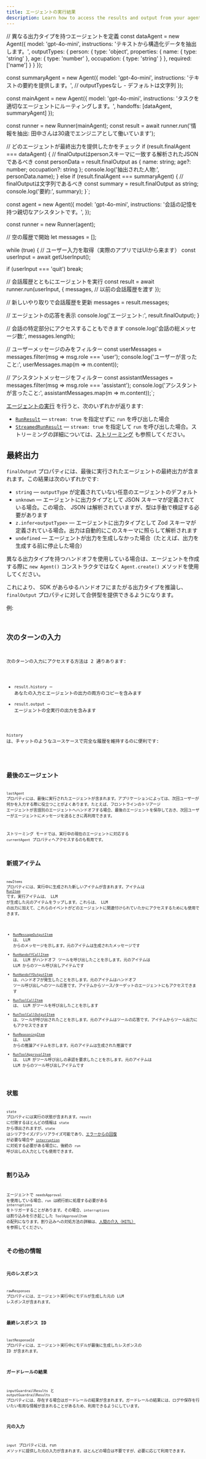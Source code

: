 ```yaml
---
title: エージェントの実行結果
description: Learn how to access the results and output from your agent run
---
```




// 異なる出力タイプを持つエージェントを定義
const dataAgent = new Agent({
  model: 'gpt-4o-mini',
  instructions: 'テキストから構造化データを抽出します。',
  outputTypes: {
    person: {
      type: 'object',
      properties: {
        name: { type: 'string' },
        age: { type: 'number' },
        occupation: { type: 'string' }
      },
      required: ['name']
    }
  }
});

const summaryAgent = new Agent({
  model: 'gpt-4o-mini',
  instructions: 'テキストの要約を提供します。',
  // outputTypesなし - デフォルトは文字列
});

const mainAgent = new Agent({
  model: 'gpt-4o-mini',
  instructions: 'タスクを適切なエージェントにルーティングします。',
  handoffs: [dataAgent, summaryAgent]
});

const runner = new Runner(mainAgent);
const result = await runner.run('情報を抽出: 田中さんは30歳でエンジニアとして働いています');

// どのエージェントが最終出力を提供したかをチェック
if (result.finalAgent === dataAgent) {
  // finalOutputはpersonスキーマに一致する解析されたJSONであるべき
  const personData = result.finalOutput as { name: string; age?: number; occupation?: string };
  console.log('抽出された人物:', personData.name);
} else if (result.finalAgent === summaryAgent) {
  // finalOutputは文字列であるべき
  const summary = result.finalOutput as string;
  console.log('要約:', summary);
}`;


const agent = new Agent({
  model: 'gpt-4o-mini',
  instructions: '会話の記憶を持つ親切なアシスタントです。',
});

const runner = new Runner(agent);

// 空の履歴で開始
let messages = [];

while (true) {
  // ユーザー入力を取得（実際のアプリではUIから来ます）
  const userInput = await getUserInput();
  
  if (userInput === 'quit') break;

  // 会話履歴とともにエージェントを実行
  const result = await runner.run(userInput, {
    messages, // 以前の会話履歴を渡す
  });

  // 新しいやり取りで会話履歴を更新
  messages = result.messages;

  // エージェントの応答を表示
  console.log('エージェント:', result.finalOutput);
}

// 会話の特定部分にアクセスすることもできます
console.log('会話の総メッセージ数:', messages.length);

// ユーザーメッセージのみをフィルター
const userMessages = messages.filter(msg => msg.role === 'user');
console.log('ユーザーが言ったこと:', userMessages.map(m => m.content));

// アシスタントメッセージをフィルター
const assistantMessages = messages.filter(msg => msg.role === 'assistant');
console.log('アシスタントが言ったこと:', assistantMessages.map(m => m.content));`;

[エージェントの実行](/openai-agents-js/ja/guides/running-agents) を行うと、次のいずれかが返ります:

- [`RunResult`](/openai-agents-js/openai/agents/classes/runresult) — `stream: true` を指定せずに `run` を呼び出した場合
- [`StreamedRunResult`](/openai-agents-js/openai/agents/classes/streamedrunresult) — `stream: true` を指定して `run` を呼び出した場合。ストリーミングの詳細については、[ストリーミング](/openai-agents-js/ja/guides/streaming) も参照してください。

## 最終出力

`finalOutput` プロパティには、最後に実行されたエージェントの最終出力が含まれます。この結果は次のいずれかです:

- `string` — `outputType` が定義されていない任意のエージェントのデフォルト
- `unknown` — エージェントに出力タイプとして JSON スキーマが定義されている場合。この場合、 JSON は解析されていますが、型は手動で検証する必要があります
- `z.infer<outputType>` — エージェントに出力タイプとして Zod スキーマが定義されている場合。出力は自動的にこのスキーマに照らして解析されます
- `undefined` — エージェントが出力を生成しなかった場合（たとえば、出力を生成する前に停止した場合）

異なる出力タイプを持つハンドオフを使用している場合は、エージェントを作成する際に `new Agent()` コンストラクタではなく `Agent.create()` メソッドを使用してください。

これにより、 SDK があらゆるハンドオフにまたがる出力タイプを推論し、`finalOutput` プロパティに対して合併型を提供できるようになります。

例:

<Code
  lang="typescript"
  code={handoffFinalOutputTypes}
  title="ハンドオフの最終出力型"
/>

## 次のターンの入力

次のターンの入力にアクセスする方法は 2 通りあります:

- `result.history` — あなたの入力とエージェントの出力の両方のコピーを含みます
- `result.output` — エージェントの全実行の出力を含みます

`history` は、チャットのようなユースケースで完全な履歴を維持するのに便利です:

<Code lang="typescript" code={historyLoop} title="履歴ループ" />

## 最後のエージェント

`lastAgent` プロパティには、最後に実行されたエージェントが含まれます。アプリケーションによっては、次回ユーザーが何かを入力する際に役立つことがよくあります。たとえば、フロントラインのトリアージ エージェントが言語別のエージェントへハンドオフする場合、最後のエージェントを保存しておき、次回ユーザーがエージェントにメッセージを送るときに再利用できます。

ストリーミング モードでは、実行中の現在のエージェントに対応する `currentAgent` プロパティへアクセスするのも有用です。

## 新規アイテム

`newItems` プロパティには、実行中に生成された新しいアイテムが含まれます。アイテムは [`RunItem`](/openai-agents-js/openai/agents/type-aliases/runitem) です。実行アイテムは、 LLM が生成した元のアイテムをラップします。これらは、 LLM の出力に加えて、これらのイベントがどのエージェントに関連付けられていたかにアクセスするためにも使用できます。

- [`RunMessageOutputItem`](/openai-agents-js/openai/agents/classes/runmessageoutputitem) は、 LLM からのメッセージを示します。元のアイテムは生成されたメッセージです
- [`RunHandoffCallItem`](/openai-agents-js/openai/agents/classes/runhandoffcallitem) は、 LLM がハンドオフ ツールを呼び出したことを示します。元のアイテムは LLM からのツール呼び出しアイテムです
- [`RunHandoffOutputItem`](/openai-agents-js/openai/agents/classes/runhandoffoutputitem) は、ハンドオフが発生したことを示します。元のアイテムはハンドオフ ツール呼び出しへのツール応答です。アイテムからソース/ターゲットのエージェントにもアクセスできます
- [`RunToolCallItem`](/openai-agents-js/openai/agents/classes/runtoolcallitem) は、 LLM がツールを呼び出したことを示します
- [`RunToolCallOutputItem`](/openai-agents-js/openai/agents/classes/runtoolcalloutputitem) は、ツールが呼び出されたことを示します。元のアイテムはツールの応答です。アイテムからツール出力にもアクセスできます
- [`RunReasoningItem`](/openai-agents-js/openai/agents/classes/runreasoningitem) は、 LLM からの推論アイテムを示します。元のアイテムは生成された推論です
- [`RunToolApprovalItem`](/openai-agents-js/openai/agents/classes/runtoolapprovalitem) は、 LLM がツール呼び出しの承認を要求したことを示します。元のアイテムは LLM からのツール呼び出しアイテムです

## 状態

`state` プロパティには実行の状態が含まれます。`result` に付随するほとんどの情報は `state` から導出されますが、`state` はシリアライズ/デシリアライズ可能であり、[エラーからの回復](/openai-agents-js/ja/guides/running-agents#exceptions) が必要な場合や [`interruption`](#interruptions) に対処する必要がある場合に、後続の `run` 呼び出しの入力としても使用できます。

## 割り込み

エージェントで `needsApproval` を使用している場合、`run` は続行前に処理する必要がある `interruptions` をトリガーすることがあります。その場合、`interruptions` は割り込みを引き起こした `ToolApprovalItem` の配列になります。割り込みへの対処方法の詳細は、[人間の介入（HITL）](/openai-agents-js/ja/guides/human-in-the-loop) を参照してください。

## その他の情報

### 元のレスポンス

`rawResponses` プロパティには、エージェント実行中にモデルが生成した元の LLM レスポンスが含まれます。

### 最終レスポンス ID

`lastResponseId` プロパティには、エージェント実行中にモデルが最後に生成したレスポンスの ID が含まれます。

### ガードレールの結果

`inputGuardrailResults` と `outputGuardrailResults` プロパティには、存在する場合はガードレールの結果が含まれます。ガードレールの結果には、ログや保存を行いたい有用な情報が含まれることがあるため、利用できるようにしています。

### 元の入力

`input` プロパティには、run メソッドに提供した元の入力が含まれます。ほとんどの場合は不要ですが、必要に応じて利用できます。
